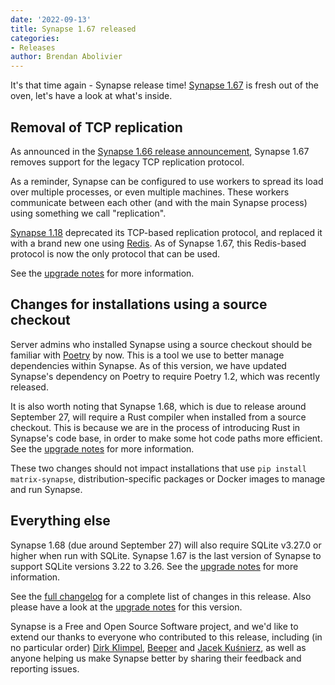 ```yaml
---
date: '2022-09-13'
title: Synapse 1.67 released
categories:
- Releases
author: Brendan Abolivier
---
```



It's that time again - Synapse release time! [Synapse
1.67](https://github.com/matrix-org/synapse/releases/tag/v1.67.0) is fresh out
of the oven, let's have a look at what's inside.

## Removal of TCP replication

As announced in the [Synapse 1.66 release
announcement](https://matrix.org/blog/2022/09/02/synapse-1-66-released), Synapse 1.67 removes support for the legacy TCP replication protocol.

As a reminder, Synapse can be configured to use workers to spread its load over
multiple processes, or even multiple machines. These workers communicate between
each other (and with the main Synapse process) using something we call
"replication".

[Synapse 1.18](https://github.com/matrix-org/synapse/releases/tag/v1.18.0)
deprecated its TCP-based replication protocol, and replaced it with a brand new
one using [Redis](https://redis.io/). As of Synapse 1.67, this Redis-based
protocol is now the only protocol that can be used.

See the [upgrade
notes](https://matrix-org.github.io/synapse/v1.67/upgrade.html#direct-tcp-replication-is-no-longer-supported-migrate-to-redis)
for more information.

## Changes for installations using a source checkout

Server admins who installed Synapse using a source checkout should be familiar
with [Poetry](https://python-poetry.org/) by now. This is a tool we use to
better manage dependencies within Synapse. As of this version, we have updated
Synapse's dependency on Poetry to require Poetry 1.2, which was recently
released.

It is also worth noting that Synapse 1.68, which is due to release around
September 27, will require a Rust compiler when installed from a source
checkout. This is because we are in the process of introducing Rust in Synapse's
code base, in order to make some hot code paths more efficient. See the [upgrade
notes](https://matrix-org.github.io/synapse/v1.67/upgrade.html#rust-requirement-in-the-next-release)
for more information.

These two changes should not impact installations that use `pip install
matrix-synapse`, distribution-specific packages or Docker images to manage
and run Synapse.

## Everything else

Synapse 1.68 (due around September 27) will also require SQLite v3.27.0 or
higher when run with SQLite. Synapse 1.67 is the last version of Synapse to
support SQLite versions 3.22 to 3.26. See the [upgrade
notes](https://matrix-org.github.io/synapse/v1.67/upgrade.html#sqlite-version-requirement-in-the-next-release) for more information.

See the [full
changelog](https://github.com/matrix-org/synapse/releases/tag/v1.67.0) for a
complete list of changes in this release. Also please have a look at the
[upgrade
notes](https://matrix-org.github.io/synapse/v1.67/upgrade#upgrading-to-v1670)
for this version.

Synapse is a Free and Open Source Software project, and we'd like to extend our
thanks to everyone who contributed to this release, including (in no particular
order) [Dirk Klimpel](https://github.com/dklimpel),
[Beeper](https://www.beeper.com/) and [Jacek
Kuśnierz](https://github.com/Vetchu), as well as anyone helping us make Synapse
better by sharing their feedback and reporting issues.

